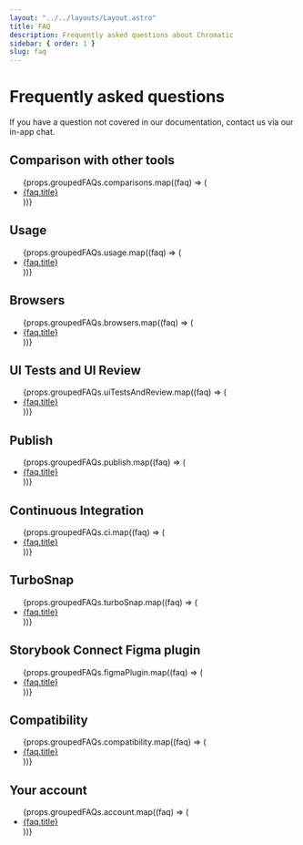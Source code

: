 ```yaml
---
layout: "../../layouts/Layout.astro"
title: FAQ
description: Frequently asked questions about Chromatic
sidebar: { order: 1 }
slug: faq
---
```


# Frequently asked questions

If you have a question not covered in our documentation, contact us via our in-app chat.

## Comparison with other tools

<ul class="faq-section-toc">
  {props.groupedFAQs.comparisons.map((faq) => (
    <li>
      <a href={`/docs/${faq.slug}`}>{faq.title}</a>
    </li>
  ))}
</ul>

## Usage

<ul class="faq-section-toc">
  {props.groupedFAQs.usage.map((faq) => (
    <li>
      <a href={`/docs/${faq.slug}`}>{faq.title}</a>
    </li>
  ))}
</ul>

## Browsers

<ul class="faq-section-toc">
  {props.groupedFAQs.browsers.map((faq) => (
    <li>
      <a href={`/docs/${faq.slug}`}>{faq.title}</a>
    </li>
  ))}
</ul>

## UI Tests and UI Review

<ul class="faq-section-toc">
  {props.groupedFAQs.uiTestsAndReview.map((faq) => (
    <li>
      <a href={`/docs/${faq.slug}`}>{faq.title}</a>
    </li>
  ))}
</ul>

## Publish

<ul class="faq-section-toc">
  {props.groupedFAQs.publish.map((faq) => (
    <li>
      <a href={`/docs/${faq.slug}`}>{faq.title}</a>
    </li>
  ))}
</ul>

## Continuous Integration

<ul class="faq-section-toc">
  {props.groupedFAQs.ci.map((faq) => (
    <li>
      <a href={`/docs/${faq.slug}`}>{faq.title}</a>
    </li>
  ))}
</ul>

## TurboSnap

<ul class="faq-section-toc">
  {props.groupedFAQs.turboSnap.map((faq) => (
    <li>
      <a href={`/docs/${faq.slug}`}>{faq.title}</a>
    </li>
  ))}
</ul>

## Storybook Connect Figma plugin

<ul class="faq-section-toc">
  {props.groupedFAQs.figmaPlugin.map((faq) => (
    <li>
      <a href={`/docs/${faq.slug}`}>{faq.title}</a>
    </li>
  ))}
</ul>

## Compatibility

<ul class="faq-section-toc">
  {props.groupedFAQs.compatibility.map((faq) => (
    <li>
      <a href={`/docs/${faq.slug}`}>{faq.title}</a>
    </li>
  ))}
</ul>

## Your account

<ul class="faq-section-toc">
  {props.groupedFAQs.account.map((faq) => (
    <li>
      <a href={`/docs/${faq.slug}`}>{faq.title}</a>
    </li>
  ))}
</ul>
